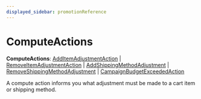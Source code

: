 ```yaml
---
displayed_sidebar: promotionReference
---
```



# ComputeActions

 **ComputeActions**: [AddItemAdjustmentAction](../../interfaces/promotion.AddItemAdjustmentAction/page.mdx) \| [RemoveItemAdjustmentAction](../../interfaces/promotion.RemoveItemAdjustmentAction/page.mdx) \| [AddShippingMethodAdjustment](../../interfaces/promotion.AddShippingMethodAdjustment/page.mdx) \| [RemoveShippingMethodAdjustment](../../interfaces/promotion.RemoveShippingMethodAdjustment/page.mdx) \| [CampaignBudgetExceededAction](../../interfaces/promotion.CampaignBudgetExceededAction/page.mdx)

A compute action informs you what adjustment must be made to a cart item or shipping method.
